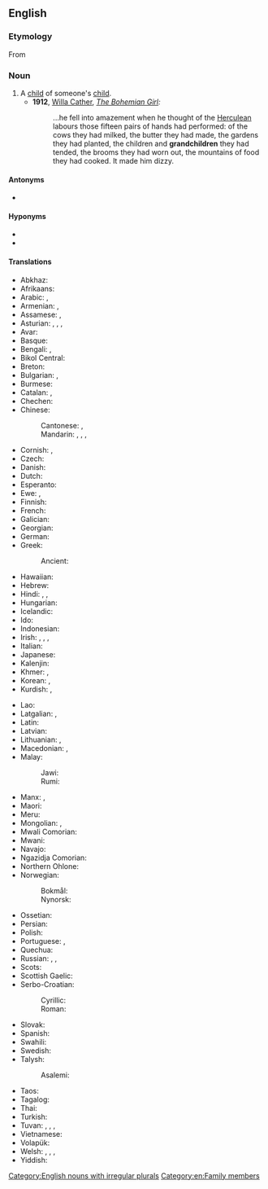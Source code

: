 ==English==
{{wikipedia}}

===Etymology===
From {{prefix|en|grand|child}}

===Noun===
{{en-noun|grandchildren}}

# A [[child]] of someone's [[child]].
#* '''1912''', [[w:Willa Cather|Willa Cather]], ''[[w:The Bohemian Girl (short story)|The Bohemian Girl]]:''
#*: ...he fell into amazement when he thought of the [[Herculean]] labours those fifteen pairs of hands had performed: of the cows they had milked, the butter they had made, the gardens they had planted, the children and '''grandchildren''' they had tended, the brooms they had worn out, the mountains of food they had cooked. It made him dizzy.

====Antonyms====
* {{sense|with regard to ancestry}} {{l|en|grandparent}}

====Hyponyms====
* {{l|en|granddaughter}}
* {{l|en|grandson}}

====Translations====
{{trans-top|child of someone’s child}}
* Abkhaz: {{t-needed|ab}}
* Afrikaans: {{t+|af|kleinkind|n}}
* Arabic: {{t|ar|حَفِيد|m}} {{qualifier|grandson}}, {{t|ar|حَفِيدَة|f}} {{qualifier|granddaughter}}
* Armenian: {{t+|hy|թոռ}}, {{t+|hy|թոռնիկ}}
* Assamese: {{t|as|নাতি|m}}, {{t|as|নাতিনী|f}}
* Asturian: {{t+|ast|nietu|m}}, {{t+|ast|ñetu|m}}, {{t+|ast|nieta|f}}, {{t+|ast|ñeta|f}}
* Avar: {{t-needed|av}}
* Basque: {{t+|eu|biloba}}
* Bengali: {{t|bn|নাতি}} {{q|grandson}}, {{t|bn|নাতনি}} {{q|granddaughter}}
* Bikol Central: {{t+|bcl|makuapo}}
* Breton: {{t|br|bugel-bihan|f}}
* Bulgarian: {{t+|bg|внук|m}}, {{t+|bg|вну́чка|f}}
* Burmese: {{t+|my|မြေး}}
* Catalan: {{t+|ca|nét|m}}, {{t+|ca|néta|f}}
* Chechen: {{t-needed|ce}}
* Chinese:
*: Cantonese: {{t|yue|孫}}, {{t|yue|孙|tr=syun1}}
*: Mandarin: {{t+|cmn|孫子|tr=sūnzi}}, {{t+|cmn|孫兒}}, {{t+|cmn|孙儿|tr=sūn'ér}} {{qualifier|grandson}}, {{t+|cmn|孫女|tr=sūnnǚ}} {{qualifier|granddaughter}}
* Cornish: {{t|kw|flogh gwynn|m}}, {{t|kw|flogh gwydn|m}}
* Czech: {{t+|cs|vnouče|n}}
* Danish: {{t+|da|barnebarn|n}}
* Dutch: {{t+|nl|kleinkind|n}}
* Esperanto: {{t|eo|genepo}}
* Ewe: {{t|ee|tɔgbuiyɔvi|n}}, {{t|ee|mamayɔvi|n}}
* Finnish: {{t+|fi|lapsenlapsi}}
* French: {{t+|fr|petit-enfant|m}}
* Galician: {{t+|gl|neto|m}}
* Georgian: {{t+|ka|შვილიშვილი}}
* German: {{t+|de|Enkelkind|n}}
* Greek: {{t+|el|εγγόνι|n}}
*: Ancient: {{t|grc|ἔγγονος|m}}
* Hawaiian: {{t|haw|moʻopuna}}
* Hebrew: {{t+|he|נכד|m|tr=nekhed}}
* Hindi: {{t+|hi|नाती|m}}, {{t+|hi|पोता|m}}, {{t+|hi|पोती|f}}
* Hungarian: {{t+|hu|unoka}}
* Icelandic: {{t+|is|barnabarn|n}}
* Ido: {{t+|io|nepoto}}
* Indonesian: {{t+|id|cucu}}
* Irish: {{t|ga|garpháiste|m}}, {{t|ga|ó|m}} {{qualifier|archaic}}, {{t|ga|duine garchlainne|m}}, {{t|ga|clann clainne|f-p}}
* Italian: {{t+|it|nipote|m|f}}
* Japanese: {{t+|ja|孫|tr=まご, mago}}
* Kalenjin: {{t|kln|mjokoret}}
* Khmer: {{t+|km|ចៅ|tr=chav}}, {{t+|km|នត្តា|tr=noattaa}}
* Korean: {{t+|ko|손주}}, {{t|ko|외손주}}
* Kurdish: {{t+|ku|nevî}}, {{t+|ku|torin}}
{{trans-mid}}
* Lao: {{t|lo|ຫລານ}}
* Latgalian: {{t|ltg|bārnubārns}}, {{t|ltg|unuks}}
* Latin: {{t+|la|nepos|m}}
* Latvian: {{t|lv|mazbērns}}
* Lithuanian: {{t|lt|vaikaitis}}, {{t|lt|anūkas}}
* Macedonian: {{t|mk|внук|m}}, {{t|mk|вну́ка|f}}
* Malay:
*: Jawi: {{t|ms|چوچو}}
*: Rumi: {{t|ms|cucu}}
* Manx: {{t|gv|cloan ny clienney|f}}, {{t|gv|oe|f}}
* Maori: {{t|mi|mokopuna}}
* Meru: {{t|mer|kajuju}}
* Mongolian: {{t+|mn|ач}}, {{t+|mn|зээ}}
* Mwali Comorian: {{t|wlc|mdjuhu|c1|c2}}
* Mwani: {{t|wmw|njukulu}}
* Navajo: {{t|nv|bitsóóké}}
* Ngazidja Comorian: {{t|zdj|mdjuhu}}
* Northern Ohlone: {{t|cst|tsót̄so}}
* Norwegian:
*: Bokmål: {{t+|nb|barnebarn|n}}
*: Nynorsk: {{t|nn|barnebarn|n}}
* Ossetian: {{t-needed|os}}
* Persian: {{t+|fa|نوه|tr=nave}}
* Polish: {{t|pl|wnuczę|n}}
* Portuguese: {{t+|pt|neto|m}}, {{t+|pt|neta|f}}
* Quechua: {{t|qu|willka}}
* Russian: {{t+|ru|внук|m}} {{qualifier|grandson}}, {{t+|ru|вну́чка|f}} {{qualifier|granddaughter}}, {{t+|ru|внук|m-p|alt=вну́ки}} {{qualifier|grandchildren}}
* Scots: {{t|sco|oe}}
* Scottish Gaelic: {{t+|gd|ogha|m}}
* Serbo-Croatian:
*: Cyrillic: {{t|sh|у̀нуче|n}}
*: Roman: {{t+|sh|ùnuče|n}}
* Slovak: {{t|sk|vnúča|n}}
* Spanish: {{t+|es|nieto|m}}
* Swahili: {{t+|sw|mjukuu}}
* Swedish: {{t+|sv|barnbarn|n}}
* Talysh:
*: Asalemi: {{t|tly|نوه|tr=nava}}
* Taos: {{t|twf|mą́kuna}}
* Tagalog: {{t+|tl|apo}}
* Thai: {{t+|th|หลาน}}
* Turkish: {{t+|tr|torun}}
* Tuvan: {{t|tyv|уруунуң уруу}}, {{t|tyv|уруунуң оглу}}, {{t|tyv|оглунуң уруу}}, {{t|tyv|оглунуң оглу}}
* Vietnamese: {{t+|vi|cháu}}
* Volapük: {{t+|vo|poscil}}
* Welsh: {{t|cy|ŵyr|m}}, {{t|cy|wyrion|m-p}}, {{t|cy|wyres|f}}, {{t|cy|wyresau|f-p}}
* Yiddish: {{t|yi|אייניקל|n}}
{{trans-bottom}}

[[Category:English nouns with irregular plurals]]
[[Category:en:Family members]]